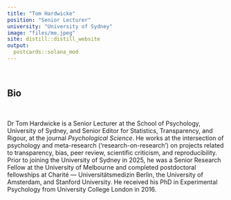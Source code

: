 ```yaml
---
title: "Tom Hardwicke"
position: "Senior Lecturer"
university: "University of Sydney"
image: "files/me.jpeg"
site: distill::distill_website
output:
  postcards::solana_mod
---
```

<br>

## Bio

<br>

Dr Tom Hardwicke is a Senior Lecturer at the School of Psychology, University of Sydney, and Senior Editor for Statistics, Transparency, and Rigour, at the journal *Psychological Science*. He works at the intersection of psychology and meta-research (‘research-on-research’) on projects related to transparency, bias, peer review, scientific criticism, and reproducibility. Prior to joining the University of Sydney in 2025, he was a Senior Research Fellow at the University of Melbourne and completed postdoctoral fellowships at Charité — Universitätsmedizin Berlin, the University of Amsterdam, and Stanford University. He received his PhD in Experimental Psychology from University College London in 2016.

